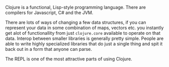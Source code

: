
<PostFrontmatter
    postTitle="Clojure"
    postDate="Last Updated: 2023-11-26 2:27AM" />

Clojure is a functional, Lisp-style programming language. There are compilers for Javascript, C# and the JVM.

There are lots of ways of changing a few data structures, if you can represent your data in some combination of maps, vectors etc. you instantly get alot of functionallity from just `clojure.core` available to operate on that data. Interop between smaller libraries is generally pretty simple. People are able to write highly specialized libraries that do just a single thing and spit it back out in a form that anyone can parse.

The REPL is one of the most attractive parts of using Clojure.

